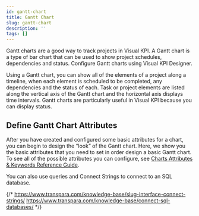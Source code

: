 ```yaml
---
id: gantt-chart
title: Gantt Chart
slug: gantt-chart
description: ''
tags: []
---
```



Gantt charts are a good way to track projects in Visual KPI. A Gantt chart is a type of bar chart that can be used to show project schedules, dependencies and status. Configure Gantt charts using Visual KPI Designer.

Using a Gantt chart, you can show all of the elements of a project along a timeline, when each element is scheduled to be completed, any dependencies and the status of each. Task or project elements are listed along the vertical axis of the Gantt chart and the horizontal axis displays time intervals. Gantt charts are particularly useful in Visual KPI because you can display status.

<StylizedImage
  imgURL="img/designer/charts-ganttchart.png"
  alt="Charts Chart"
/>

<StylizedImage
  imgURL="img/designer/charts-ganttstatus.png"
  alt="Charts Status"
/>

## Define Gantt Chart Attributes

After you have created and configured some basic attributes for a chart, you can begin to design the “look” of the Gantt chart. Here, we show you the basic attributes that you need to set in order design a basic Gantt chart. To see all of the possible attributes you can configure, see [Charts Attributes & Keywords Reference Guide](/docs/visual-kpi-design/reference-tables/charts-reference).

You can also use queries and Connect Strings to connect to an SQL database.

{/* https://www.transpara.com/knowledge-base/slug-interface-connect-strings/
https://www.transpara.com/knowledge-base/connect-sql-databases/ */}


